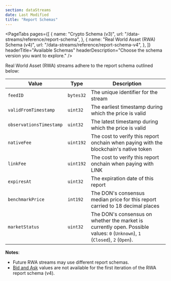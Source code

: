 ```yaml
---
section: dataStreams
date: Last Modified
title: "Report Schemas"
---
```



<DataStreams section="dsNotes" />

<PageTabs
  pages={[
    {
      name: "Crypto Schema (v3)",
      url: "/data-streams/reference/report-schema",
    },
    {
      name: "Real World Asset (RWA) Schema (v4)",
      url: "/data-streams/reference/report-schema-v4",
    },
  ]}
  headerTitle="Available Schemas"
  headerDescription="Choose the schema version you want to explore."
/>

Real World Asset (RWA) streams adhere to the report schema outlined below:

| Value                   | Type      | Description                                                                                                                  |
| ----------------------- | --------- | ---------------------------------------------------------------------------------------------------------------------------- |
| `feedID`                | `bytes32` | The unique identifier for the stream                                                                                         |
| `validFromTimestamp`    | `uint32`  | The earliest timestamp during which the price is valid                                                                       |
| `observationsTimestamp` | `uint32`  | The latest timestamp during which the price is valid                                                                         |
| `nativeFee`             | `uint192` | The cost to verify this report onchain when paying with the blockchain's native token                                        |
| `linkFee`               | `uint192` | The cost to verify this report onchain when paying with LINK                                                                 |
| `expiresAt`             | `uint32`  | The expiration date of this report                                                                                           |
| `benchmarkPrice`        | `int192`  | The DON's consensus median price for this report carried to 18 decimal places                                                |
| `marketStatus`          | `uint32`  | The DON's consensus on whether the market is currently open. Possible values: `0` (`Unknown`), `1` (`Closed`), `2` (`Open`). |

**Notes**:

- Future RWA streams may use different report schemas.
- [Bid and Ask](/data-streams/concepts/liquidity-weighted-prices) values are not available for the first iteration of the RWA report schema (v4).
